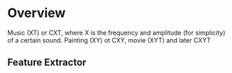 # Overview
Music (XT) or CXT, where X is the frequency and amplitude (for simplicity) of a certain sound. Painting (XY) ot CXY, movie (XYT) and later CXYT 

## Feature Extractor